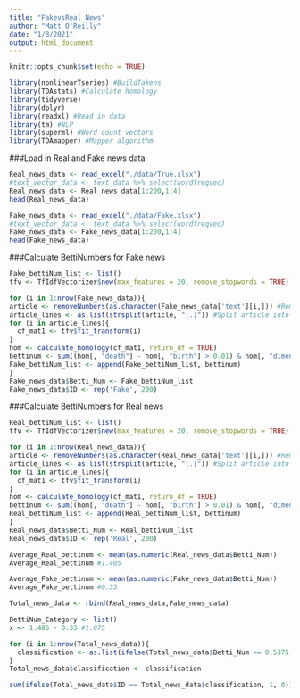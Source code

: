 ```yaml
---
title: "FakevsReal_News"
author: "Matt O'Reilly"
date: "1/8/2021"
output: html_document
---
```


```r
knitr::opts_chunk$set(echo = TRUE)
```

```r
library(nonlinearTseries) #BuildTakens
library(TDAstats) #Calculate homology
library(tidyverse) 
library(dplyr)
library(readxl) #Read in data
library(tm) #NLP
library(superml) #Word count vectors
library(TDAmapper) #Mapper algorithm
```


###Load in Real and Fake news data
```r
Real_news_data <- read_excel("./data/True.xlsx")
#text_vector_data <- text_data %>% select(wordfreqvec)
Real_news_data <- Real_news_data[1:200,1:4]
head(Real_news_data)

Fake_news_data <- read_excel("./data/Fake.xlsx")
#text_vector_data <- text_data %>% select(wordfreqvec)
Fake_news_data <- Fake_news_data[1:200,1:4]
head(Fake_news_data)
```

###Calculate BettiNumbers for Fake news
```r
Fake_bettiNum_list <- list()
tfv <- TfIdfVectorizer$new(max_features = 20, remove_stopwords = TRUE)

for (i in 1:nrow(Fake_news_data)){
article <- removeNumbers(as.character(Fake_news_data['text'][i,])) #Remove numbers from articles
article_lines <- as.list(strsplit(article, "[.]")) #Split article into sentences
for (i in article_lines){
  cf_mat1 <- tfv$fit_transform(i)
}
hom <- calculate_homology(cf_mat1, return_df = TRUE)
bettinum <- sum((hom[, "death"] - hom[, "birth"] > 0.01) & hom[, "dimension"] == 1) 
Fake_bettiNum_list <- append(Fake_bettiNum_list, bettinum)
}
Fake_news_data$Betti_Num <- Fake_bettiNum_list
Fake_news_data$ID <- rep('Fake', 200)
```


###Calculate BettiNumbers for Real news
```r
Real_bettiNum_list <- list()
tfv <- TfIdfVectorizer$new(max_features = 20, remove_stopwords = TRUE)

for (i in 1:nrow(Real_news_data)){
article <- removeNumbers(as.character(Real_news_data['text'][i,])) #Remove numbers from articles
article_lines <- as.list(strsplit(article, "[.]")) #Split article into sentences
for (i in article_lines){
  cf_mat1 <- tfv$fit_transform(i)
}
hom <- calculate_homology(cf_mat1, return_df = TRUE)
bettinum <- sum((hom[, "death"] - hom[, "birth"] > 0.01) & hom[, "dimension"] == 1) 
Real_bettiNum_list <- append(Real_bettiNum_list, bettinum)
}
Real_news_data$Betti_Num <- Real_bettiNum_list
Real_news_data$ID <- rep('Real', 200)
```


```r
Average_Real_bettinum <- mean(as.numeric(Real_news_data$Betti_Num))
Average_Real_bettinum #1.405

Average_Fake_bettinum <- mean(as.numeric(Fake_news_data$Betti_Num))
Average_Fake_bettinum #0.33

Total_news_data <- rbind(Real_news_data,Fake_news_data)

```

```r
BettiNum_Category <- list()
x <- 1.405 - 0.33 #1.075

for (i in 1:nrow(Total_news_data)){
  classification <- as.list(ifelse(Total_news_data$Betti_Num >= 0.5375, 'Real', 'Fake'))
}
Total_news_data$classification <- classification

sum(ifelse(Total_news_data$ID == Total_news_data$classification, 1, 0)) #Num of correctly classified news articles.
```


